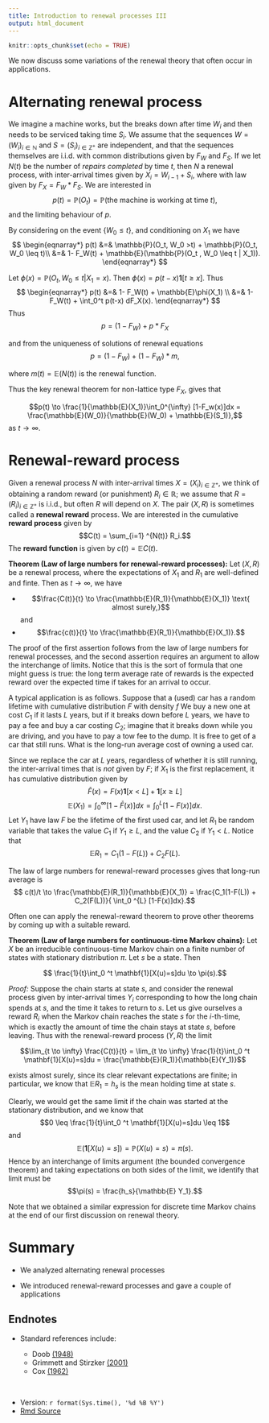 ```yaml
---
title: Introduction to renewal processes III
output: html_document
---
```


```r
knitr::opts_chunk$set(echo = TRUE)
```

We now discuss some variations of the renewal theory that often occur in applications.


# Alternating renewal process

We imagine a machine works, but  the breaks down after time $W_i$ and then needs to be serviced taking time $S_i$.  We assume that the sequences $W=(W_i)_{i \in \mathbb{N}}$ and $S = (S_i)_{i \in \mathbb{Z}^{+}}$ are independent, and that the sequences themselves are i.i.d.\ with common distributions given by $F_W$ and $F_S$.   If we let $N(t)$ be the number of *repairs completed* by time $t$, then $N$ a renewal process, with inter-arrival times given by $X_i= W_{i-1} + S_i$, where with law given by $F_X = F_W * F_S$.  We are interested in 
$$p(t) = \mathbb{P}(O_t)= \mathbb{P}( \text{the machine is working at time $t$}),$$
and the limiting behaviour of $p$.  

By considering on the event $\{W_0 \leq t\}$, and conditioning on $X_1$  we have
$$
\begin{eqnarray*}
p(t)  &=& \mathbb{P}(O_t, W_0 >t) + \mathbb{P}(O_t, W_0 \leq t)\\
&=& 1- F_W(t) + \mathbb{E}(\mathbb{P}(O_t , W_0 \leq t | X_1)).
\end{eqnarray*}
$$

Let $\phi(x) = \mathbb{P}(O_t, W_0 \leq t|X_1 =x).$  Then $\phi(x) = p(t-x) \mathbf{1}[t \geq x]$.  Thus
$$
\begin{eqnarray*}
p(t) &=&  1- F_W(t) + \mathbb{E}\phi(X_1) \\
&=& 1- F_W(t) + \int_0^t p(t-x) dF_X(x).
\end{eqnarray*}
$$
Thus
$$ p =  (1- F_W) + p*F_X$$

and from the uniqueness of solutions of  renewal equations
$$ p =  (1- F_W) + (1-F_W)*m,$$

where $m(t) = \mathbb{E}(N(t))$ is the renewal function.  

Thus the key renewal theorem for non-lattice type $F_X$,  gives that

$$p(t) \to \frac{1}{\mathbb{E}(X_1)}\int_0^{\infty} [1-F_w(x)]dx = \frac{\mathbb{E}(W_0)}{\mathbb{E}(W_0) + \mathbb{E}(S_1)},$$
as $t \to \infty$.  


# Renewal-reward process

Given a renewal process $N$ with inter-arrival times $X=(X_i)_{i \in \mathbb{Z} ^{+}}$, we think of obtaining a random reward (or punishment) $R_i \in \mathbb{R}$; we assume that $R=(R_i)_{i \in \mathbb{Z}^+}$ is i.i.d., but often $R$ will depend on $X$.   The pair $(X, R)$ is sometimes called a **renewal reward** process.   We are interested in the cumulative  **reward process** given by
$$C(t) = \sum_{i=1} ^{N(t)} R_i.$$
The **reward function** is given by $c(t) = \mathbb{E} C(t)$. 

**Theorem (Law of large numbers for renewal-reward processes):**  Let $(X, R)$ be a renewal process, where the expectations of $X_1$ and $R_1$ are well-defined and finte. Then as $t \to \infty$, we have

*  $$\frac{C(t)}{t} \to \frac{\mathbb{E}(R_1)}{\mathbb{E}(X_1)}  \text{ almost surely,}$$
and
*  $$\frac{c(t)}{t} \to \frac{\mathbb{E}(R_1)}{\mathbb{E}(X_1)}.$$

The proof of the first assertion follows from the law of large numbers for renewal processes, and the second assertion requires an argument to allow the interchange of limits.  Notice that this is the sort of formula that one might guess is true:  the long term average rate of rewards is the expected reward over the expected time if takes for an arrival to occur.  



A typical application is as follows.  Suppose that a (used) car has a random lifetime with cumulative distribution $F$ with density $f$  We buy a new one at cost $C_1$ if it lasts $L$ years, but if it breaks down before $L$ years, we have to pay a fee and buy a car costing $C_2$;  imagine that it breaks down while you are driving, and you have to pay a tow fee to the dump.  It is free to get of a car that still runs.  What is the long-run average cost of owning a used car.  

Since we replace the car at $L$ years, regardless of whether it is still running, the inter-arrival times that is *not* given by $F$; if $X_1$ is the first replacement, it has cumulative distribution given by $$\bar{F}(x) = F(x) \mathbf{1}[x <L] +\mathbf{1}[x \geq L]$$
$$ \mathbb{E}(X_1) = \int_0 ^{\infty} [1-\bar{F}(x)]dx = \int_0 ^{L} [1-F(x)]dx.$$
Let $Y_1$ have law $F$ be the lifetime of the first used car,  and let $R_1$ be random variable that takes the value $C_1$ if $Y_1 \geq L$, and the value $C_2$ if $Y_1 < L$.  Notice that 
$$\mathbb{E}{R_1} = C_1(1-F(L)) + C_2F(L).$$

The law of large numbers for renewal-reward processes gives that long-run average is
$$ c(t)/t \to \frac{\mathbb{E}(R_1)}{\mathbb{E}(X_1)} = \frac{C_1(1-F(L)) + C_2(F(L))}{ \int_0 ^{L} [1-F(x)]dx}.$$

Often one can apply the renewal-reward theorem to prove other theorems by coming up with a suitable reward.

**Theorem (Law of large numbers for continuous-time Markov chains):**  Let $X$ be an irreducible continuous-time Markov chain on a finite number of states with stationary distribution $\pi$.  Let $s$ be a state.  Then 

$$  \frac{1}{t}\int_0 ^t \mathbf{1}[X(u)=s]du \to \pi(s).$$

*Proof:*  Suppose the chain starts at state $s$, and consider the renewal process given by inter-arrival times $Y_i$ corresponding to how the long chain spends at $s$, and the time it takes to return to $s$.      Let us give ourselves a reward $R_i$ when the Markov chain reaches the state $s$ for the $i$-th-time,  which is exactly the amount of time the chain stays at state $s$, before leaving.  Thus with the renewal-reward process $(Y, R)$ the limit 

$$\lim_{t \to \infty} \frac{C(t)}{t}  = \lim_{t \to \infty} \frac{1}{t}\int_0 ^t \mathbf{1}[X(u)=s]du = \frac{\mathbb{E}(R_1)}{\mathbb{E}(Y_1)}$$

exists almost surely, since its clear relevant expectations are finite; in particular, we know that $\mathbb{E}R_1=h_s$ is the mean holding time at state $s$.     

Clearly, we would get the same limit if the chain was started at the stationary distribution, and we know that 
$$0 \leq \frac{1}{t}\int_0 ^t \mathbf{1}[X(u)=s]du \leq 1$$
and 
$$\mathbb{E}(\mathbf{1}[X(u) =s]) = \mathbb{P}(X(u) = s)  = \pi(s).$$
Hence by an interchange of limits argument (the bounded convergence theorem) and taking expectations on both sides of the limit, we identify that limit must be 
$$\pi(s) = \frac{h_s}{\mathbb{E} Y_1}.$$

Note that we obtained a similar expression for discrete time Markov chains at the end of our first discussion on renewal theory.




# Summary

*  We analyzed  alternating renewal processes

*  We introduced renewal-reward processes and gave a couple of applications





## Endnotes

* Standard references include:

  * Doob [(1948)](https://www.ams.org/journals/tran/1948-063-03/S0002-9947-1948-0025098-8/S0002-9947-1948-0025098-8.pdf)
  * Grimmett and Stirzker [(2001)](https://zbmath.org/1015.60002)
  * Cox [(1962)](https://zbmath.org/0103.11504)

<br>

* Version: `r format(Sys.time(), '%d %B %Y')`
* [Rmd Source](https://tsoo-math.github.io/ucl/intro-renewalthree.Rmd)



<br>
<br>
<br>



